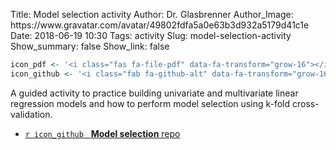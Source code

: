 Title: Model selection activity
Author: Dr. Glasbrenner
Author_Image: https://www.gravatar.com/avatar/49802fdfa5a0e63b3d932a5179d41c1e
Date: 2018-06-19 10:30
Tags: activity
Slug: model-selection-activity
Show_summary: false
Show_link: false

```r
icon_pdf <- '<i class="fas fa-file-pdf" data-fa-transform="grow-16"></i>&nbsp;'
icon_github <- '<i class="fab fa-github-alt" data-fa-transform="grow-16"></i>&nbsp;'
```

A guided activity to practice building univariate and multivariate linear regression models and how to perform model selection using k-fold cross-validation.

::: {.no-bullets}
*   [`r icon_github` &nbsp; [**Model selection** repo]{.card-downloads-format}][github-classroom-repo]
:::

[github-classroom-repo]: https://classroom.github.com/a/DWOtRp4c
